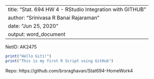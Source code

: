 
---
title: "Stat. 694 HW 4 - RStudio Integration with GITHUB"
author: "Srinivasa R Banai Rajaraman"
date: "Jun 25, 2020"
output: word_document
---

NetID: AK2475



```r
print("Hello Git1!")
print("This is my first R Script using GitHub")
```

Repo: https://github.com/brsraghavan/Stat694-HomeWork4